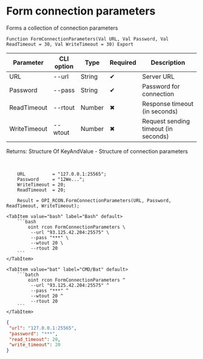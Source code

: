 ﻿---
sidebar_position: 3
description: Form connection parameters and other functions to work with RCON in the Open Integration Package, a free open-source integration library for 1C:Enterprise 8, OneScript and CLI
keywords: [1C, 1С, 1С:Enterprise, 1С:Enterprise 8.3, API, Integration, Services, Exchange, OneScript, CLI, RCON]
---


# Form connection parameters
 Forms a collection of connection parameters



`Function FormConnectionParameters(Val URL, Val Password, Val ReadTimeout = 30, Val WriteTimeout = 30) Export`

  | Parameter | CLI option | Type | Required | Description |
  |-|-|-|-|-|
  | URL | --url | String | &#x2714; | Server URL |
  | Password | --pass | String | &#x2714; | Password for connection |
  | ReadTimeout | --rtout | Number | &#x2716; | Response timeout (in seconds) |
  | WriteTimeout | --wtout | Number | &#x2716; | Request sending timeout (in seconds) |

  
  Returns:  Structure Of KeyAndValue - Structure of connection parameters

<br/>




```bsl title="1C:Enterprise/OneScript code example"
    URL          = "127.0.0.1:25565";
    Password     = "12We...";
    WriteTimeout = 20;
    ReadTimeout  = 20;

    Result = OPI_RCON.FormConnectionParameters(URL, Password, ReadTimeout, WriteTimeout);
```
 

 <Tabs>
  
    <TabItem value="bash" label="Bash" default>
        ```bash
            oint rcon FormConnectionParameters \
             --url "93.125.42.204:25575" \
             --pass "***" \
             --wtout 20 \
             --rtout 20
        ```
    </TabItem>
  
    <TabItem value="bat" label="CMD/Bat" default>
        ```batch
            oint rcon FormConnectionParameters ^
             --url "93.125.42.204:25575" ^
             --pass "***" ^
             --wtout 20 ^
             --rtout 20
        ```
    </TabItem>
</Tabs>


```json title="Result"
{
 "url": "127.0.0.1:25565",
 "password": "***",
 "read_timeout": 20,
 "write_timeout": 20
}
```
